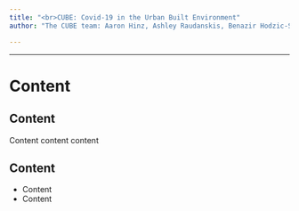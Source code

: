 ```yaml
---
title: "<br>CUBE: Covid-19 in the Urban Built Environment"
author: "The CUBE team: Aaron Hinz, Ashley Raudanskis, Benazir Hodzic-Santor, Evgeni Douakine, Jason Moggridge, Tamara Van Bakel, Nisha Thampi, Rees Kassen, Veronica Zanichelli, Allison McGreer, Alex Wong, Michael Fralick, Caroline Nott, Derek McFadden"

---
```

---


# Content

## Content

Content content content


## Content

- Content 
- Content